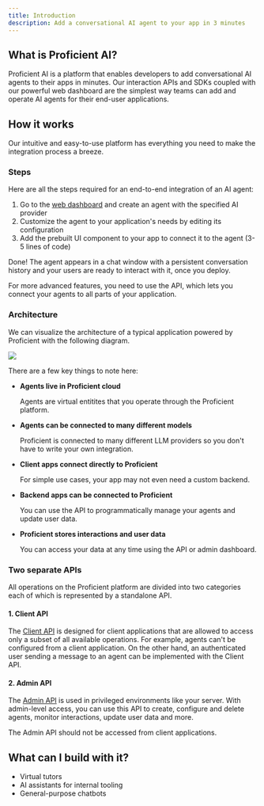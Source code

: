 ```yaml
---
title: Introduction
description: Add a conversational AI agent to your app in 3 minutes
---
```


## What is Proficient AI?

Proficient AI is a platform that enables developers to add conversational AI agents to their apps in minutes.
Our interaction APIs and SDKs coupled with our powerful web dashboard are the simplest way teams can
add and operate AI agents for their end-user applications.

## How it works

Our intuitive and easy-to-use platform has everything you need to make the integration process a breeze.

### Steps

Here are all the steps required for an end-to-end integration of an AI agent:

1. Go to the [web dashboard](https://proficientai.com) and create an agent with the specified AI provider
2. Customize the agent to your application's needs by editing its configuration
3. Add the prebuilt UI component to your app to connect it to the agent (3-5 lines of code)

Done! The agent appears in a chat window with a persistent conversation history and your users
are ready to interact with it, once you deploy.

<Tip>
  For more advanced features, you need to use the API, which lets you connect
  your agents to all parts of your application.
</Tip>

### Architecture

We can visualize the architecture of a typical application powered by Proficient with the following diagram.

<Frame type="simple" caption="System architecture visualization">
  <img src="/images/architecture.png" />
</Frame>

There are a few key things to note here:

- **Agents live in Proficient cloud**

  Agents are virtual entitites that you operate through the Proficient platform.

- **Agents can be connected to many different models**

  Proficient is connected to many different LLM providers so you don't have to write your own integration.

- **Client apps connect directly to Proficient**

  For simple use cases, your app may not even need a custom backend.

- **Backend apps can be connected to Proficient**

  You can use the API to programmatically manage your agents and update user data.

- **Proficient stores interactions and user data**

  You can access your data at any time using the API or admin dashboard.

### Two separate APIs

All operations on the Proficient platform are divided into two categories each of which is represented by
a standalone API.

#### 1. Client API

The [Client API](/client-api-reference) is designed for client applications that are allowed to access only
a subset of all available operations. For example, agents can't be configured from a client application. On
the other hand, an authenticated user sending a message to an agent can be implemented with the Client API.

#### 2. Admin API

The [Admin API](/admin-api-reference) is used in privileged environments like your server. With admin-level
access, you can use this API to create, configure and delete agents, monitor interactions, update user data
and more.

<Info>The Admin API should not be accessed from client applications.</Info>

## What can I build with it?

- Virtual tutors
- AI assistants for internal tooling
- General-purpose chatbots
